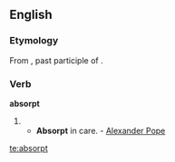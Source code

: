 ==English==

===Etymology===
From {{etyl|la}} {{term|absorptus}}, past participle of {{term|absorbere}}.

===Verb===
'''absorpt'''

# {{past participle of|absorb}}
#* '''Absorpt''' in care. - [[w:Alexander Pope|Alexander Pope]]

[[te:absorpt]]